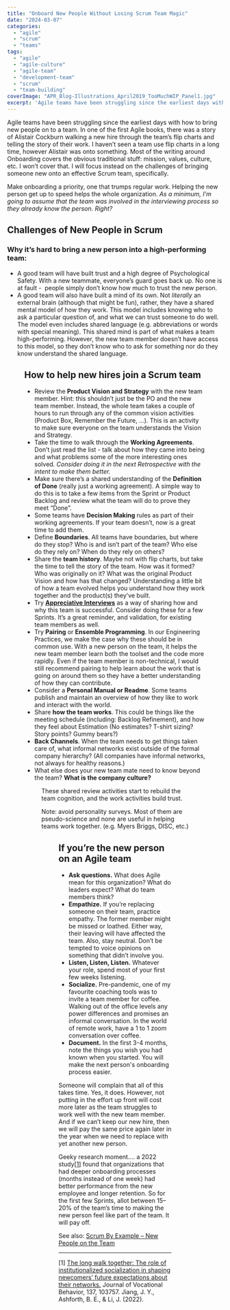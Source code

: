 ```yaml
---
title: "Onboard New People Without Losing Scrum Team Magic"
date: "2024-03-07"
categories: 
  - "agile"
  - "scrum"
  - "teams"
tags: 
  - "agile"
  - "agile-culture"
  - "agile-team"
  - "development-team"
  - "scrum"
  - "team-building"
coverImage: "APR_Blog-Illustrations_April2019_TooMuchWIP_Panel1.jpg"
excerpt: 'Agile teams have been struggling since the earliest days with how to bring new people on'
---
```




Agile teams have been struggling since the earliest days with how to bring new people on to a team. In one of the first Agile books, there was a story of Alistair Cockburn walking a new hire through the team’s flip charts and telling the story of their work. I haven’t seen a team use flip charts in a long time, however Alistair was onto something. Most of the writing around Onboarding covers the obvious traditional stuff: mission, values, culture, etc. I won’t cover that. I will focus instead on the challenges of bringing someone new onto an effective Scrum team, specifically.

Make onboarding a priority, one that trumps regular work. Helping the new person get up to speed helps the whole organization. _As a minimum, I’m going to assume that the team was involved in the interviewing process so they already know the person. Right?_

## Challenges of New People in Scrum

### Why it’s hard to bring a new person into a high-performing team:

- A good team will have built trust and a high degree of Psychological Safety. With a new teammate, everyone’s guard goes back up. No one is at fault -  people simply don’t know how much to trust the new person.
- A good team will also have built a mind of its own. Not _literally_ an external brain (although that might be fun), rather, they have a shared mental model of how they work. This model includes knowing who to ask a particular question of, and what we can trust someone to do well. The model even includes shared language (e.g. abbreviations or words with special meaning). This shared mind is part of what makes a team high-performing. However, the new team member doesn’t have access to this model, so they don’t know who to ask for something nor do they know understand the shared language.

<Figure
  src={APRBlogIllustrationsApril2019TooMuchWIPPanel11024x607}
  alt="Scrum by Example - image owned by Agile Pain Relief Consulting"
  caption="Scrum by Example - image owned by Agile Pain Relief Consulting"
/>


## How to help new hires join a Scrum team

- Review the **Product Vision and Strategy** with the new team member. Hint: this shouldn’t just be the PO and the new team member. Instead, the whole team takes a couple of hours to run through any of the common vision activities (Product Box, Remember the Future, …). This is an activity to make sure everyone on the team understands the Vision and Strategy.
- Take the time to walk through the **Working Agreements**. Don’t just read the list - talk about how they came into being and what problems some of the more interesting ones solved. _Consider doing it in the next Retrospective with the intent to make them better._
- Make sure there’s a shared understanding of the **Definition of Done** (really just a working agreement). A simple way to do this is to take a few items from the Sprint or Product Backlog and review what the team will do to prove they meet “Done”.
- Some teams have **Decision Making** rules as part of their working agreements. If your team doesn’t, now is a great time to add them.
- Define **Boundaries**. All teams have boundaries, but where do they stop? Who is and isn’t part of the team? Who else do they rely on? When do they rely on others?
- Share the **team history**. Maybe not with flip charts, but take the time to tell the story of the team. How was it formed? Who was originally on it? What was the original Product Vision and how has that changed? Understanding a little bit of how a team evolved helps you understand how they work together and the product(s) they’ve built.
- Try [**Appreciative Interviews**](external:https://www.liberatingstructures.com/5-appreciative-interviews-ai/) as a way of sharing how and why this team is successful. Consider doing these for a few Sprints. It’s a great reminder, and validation, for existing team members as well.
- Try **Pairing** or **Ensemble Programming**. In our Engineering Practices, we make the case why these should be in common use. With a new person on the team, it helps the new team member learn both the toolset and the code more rapidly. Even if the team member is non-technical, I would still recommend pairing to help learn about the work that is going on around them so they have a better understanding of how they can contribute.
- Consider a **Personal Manual or Readme**. Some teams publish and maintain an overview of how they like to work and interact with the world.
- Share **how the team works**. This could be things like the meeting schedule (including: Backlog Refinement), and how they feel about Estimation (No estimates? T-shirt sizing? Story points? Gummy bears?)
- **Back Channels**. When the team needs to get things taken care of, what informal networks exist outside of the formal company hierarchy? (All companies have informal networks, not always for healthy reasons.)
- What else does your new team mate need to know beyond the team? **What is the company culture?**

<Figure
  src={APRBlogIllustrationsApril2019TooMuchWIPPanel31024x607}
  alt="Scrum by Example - image owned by Agile Pain Relief Consulting"
  caption="Scrum by Example - image owned by Agile Pain Relief Consulting"
/>


These shared review activities start to rebuild the team cognition, and the work activities build trust.

Note: avoid personality surveys. Most of them are pseudo-science and none are useful in helping teams work together. (e.g. Myers Briggs, DISC, etc.)

<Figure
  src={APRBlogIllustrationsAug2019ScrumByExampleWorkingAgreementsV2B1024x607}
  alt="Scrum By Example – image owned by Agile Pain Relief Consulting"
  caption="Scrum By Example – image owned by Agile Pain Relief Consulting"
/>


## If you’re the new person on an Agile team

- **Ask questions.** What does Agile mean for this organization? What do leaders expect? What do team members think?
- **Empathize.** If you’re replacing someone on their team, practice empathy. The former member might be missed or loathed. Either way, their leaving will have affected the team. Also, stay neutral. Don’t be tempted to voice opinions on something that didn’t involve you.
- **Listen, Listen, Listen.** Whatever your role, spend most of your first few weeks listening.
- **Socialize.** Pre-pandemic, one of my favourite coaching tools was to invite a team member for coffee. Walking out of the office levels any power differences and promises an informal conversation. In the world of remote work, have a 1 to 1 zoom conversation over coffee.
- **Document.** In the first 3-4 months, note the things you wish you had known when you started. You will make the next person's onboarding process easier.

Someone will complain that all of this takes time. Yes, it does. However, not putting in the effort up front will cost more later as the team struggles to work well with the new team member. And if we can’t keep our new hire, then we will pay the same price again later in the year when we need to replace with yet another new person.

Geeky research moment.... a 2022 study\[[1](#footnotes)\] found that organizations that had deeper onboarding processes (months instead of one week) had better performance from the new employee and longer retention. So for the first few Sprints, allot between 15–20% of the team’s time to making the new person feel like part of the team. It will pay off.

See also: [Scrum By Example – New People on the Team](/blog/scrummaster-tales-new-people-on-the-team)

* * *

\[1\] [The long walk together: The role of institutionalized socialization in shaping newcomers’ future expectations about their networks.](external:https://doi.org/10.1016/j.jvb.2022.103757) Journal of Vocational Behavior, 137, 103757. Jiang, J. Y., Ashforth, B. E., & Li, J. (2022).

